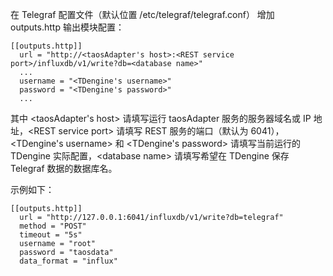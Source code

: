 
在 Telegraf 配置文件（默认位置 /etc/telegraf/telegraf.conf） 增加 outputs.http 输出模块配置：

```
[[outputs.http]]
  url = "http://<taosAdapter's host>:<REST service port>/influxdb/v1/write?db=<database name>"
  ...
  username = "<TDengine's username>"
  password = "<TDengine's password>"
  ...
```

其中 \<taosAdapter's host> 请填写运行 taosAdapter 服务的服务器域名或 IP 地址，\<REST service port> 请填写 REST 服务的端口（默认为 6041），\<TDengine's username> 和 \<TDengine's password> 请填写当前运行的 TDengine 实际配置，\<database name> 请填写希望在 TDengine 保存 Telegraf 数据的数据库名。

示例如下：

```
[[outputs.http]]
  url = "http://127.0.0.1:6041/influxdb/v1/write?db=telegraf"
  method = "POST"
  timeout = "5s"
  username = "root"
  password = "taosdata"
  data_format = "influx"
```

